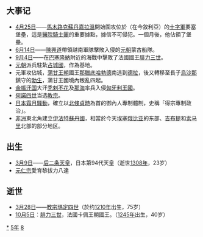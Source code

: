 {{NoteTA
|1=zh-hant:和諾理; zh-hans:和诺理; zh-hk:何諾;
|2=zh-hant:瑪爾定; zh-hans:玛尔定; zh-hk:瑪定;
}}
{{yearTOC|1285|元'''[[至元_(元世祖)|至元]]二十二年'''；越南'''[[重興|重興]]元年'''；日本'''[[弘安|弘安]]八年'''}}

== 大事记 ==
*[[4月25日|4月25日]]——[[馬木路克蘇丹國|馬木路克蘇丹]][[嘉拉溫|嘉拉溫]]開始圍攻位於{{link-en|瑪格特|Margat}}（在今敘利亞）的[[十字軍|十字軍]]要塞堡壘，這是[[醫院騎士團|醫院騎士團]]的重要據點，據信不可侵犯。一個月後，他佔領了堡壘。
*[[6月14日|6月14日]]——[[陳興道|陳興道]]帶領越南軍隊擊敗入侵的[[元朝|元朝]]蒙古船隊。
*[[9月4日|9月4日]]——{{link-en|勞里亞的羅傑|Roger of Lauria}}在[[巴塞隆納|巴塞隆納]]附近的海戰中擊敗了法國國王[[腓力三世_(法蘭西)|腓力三世]]。
*[[元朝|元朝]]派兵駐紮[[占城|占城國]]，作為基地。
*元軍攻佔{{link-en|罕林|Hanlin, Burma}}城，[[蒲甘王朝|蒲甘王朝]]國王[[那臘底哈勃德|那臘底哈勃德]]南逃到[[德拉區_(緬甸)|德拉]]，後又轉移至長子[[烏沙那|烏沙那]]鎮守的[[勃生|勃生]]，蒲甘王國境內叛亂四起。
*[[金帳汗国|金帳汗国]]大汗[[秃剌不花|秃剌不花]]及[[那海|那海]]率兵入侵[[匈牙利王國|匈牙利王國]]。
*[[何諾四世|何諾四世]]当选[[教宗|教宗]]。
*[[日本|日本]][[霜月騷動|霜月騷動]]，確立以[[北條貞時|北條貞時]]為首的御內人專制體制，史稱「得宗專制政治」。
*[[非洲|非洲]]東北角建立[[伊法特蘇丹國|伊法特蘇丹國]]，相當於今天[[埃塞俄比亚|埃塞俄比亚]]的东部、[[吉布提|吉布提]]和[[索马里|索马里]]北部的部分地区。

== 出生 ==
*[[3月9日|3月9日]]——[[后二条天皇|后二条天皇]]，日本第94代天皇（逝世[[1308年|1308年]]，23岁）
*[[元仁宗|元仁宗]]愛育黎拔力八達

== 逝世 ==
{{Wikisource year mention}}
*[[3月28日|3月28日]]——[[教宗瑪定四世|教宗瑪定四世]]（於约[[1210年|1210年]]出生，75岁）
*[[10月5日|10月5日]]︰[[腓力三世_(法蘭西)|腓力三世]]，法國卡佩王朝國王。（[[1245年|1245年]]出生，40岁）

[[Category:1285年|*]]
[[Category:1280年代|5年]]
[[Category:13世纪各年|8]]